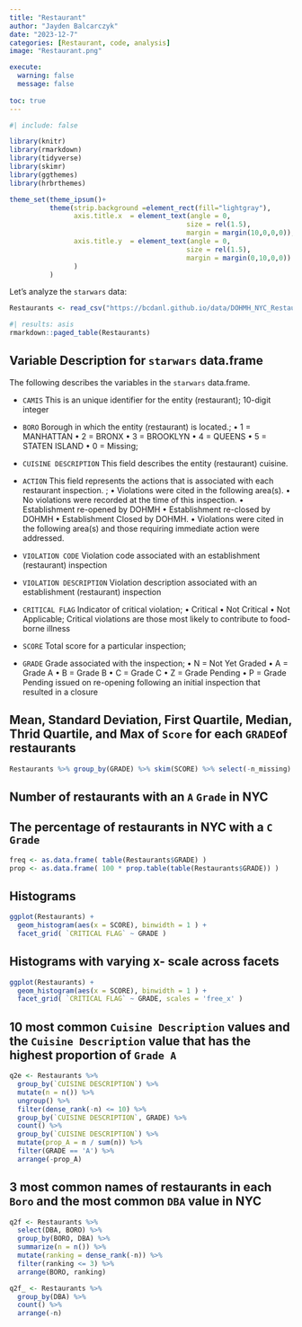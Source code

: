 ```yaml
---
title: "Restaurant"
author: "Jayden Balcarczyk"
date: "2023-12-7"
categories: [Restaurant, code, analysis]
image: "Restaurant.png"

execute: 
  warning: false
  message: false
  
toc: true
---
```

```r
#| include: false

library(knitr)
library(rmarkdown)
library(tidyverse)
library(skimr)
library(ggthemes)
library(hrbrthemes)

theme_set(theme_ipsum()+
          theme(strip.background =element_rect(fill="lightgray"),
                axis.title.x  = element_text(angle = 0,
                                            size = rel(1.5),
                                            margin = margin(10,0,0,0)),
                axis.title.y  = element_text(angle = 0,
                                            size = rel(1.5),
                                            margin = margin(0,10,0,0))
                )
          )
```

Let's analyze the `starwars` data:

```r
Restaurants <- read_csv("https://bcdanl.github.io/data/DOHMH_NYC_Restaurant_Inspection.csv")
```


```r
#| results: asis
rmarkdown::paged_table(Restaurants) 
```



## Variable Description for `starwars` data.frame

The following describes the variables in the `starwars` data.frame.


- `CAMIS`
This is an unique identifier for the entity (restaurant);
10-digit integer

- `BORO`
Borough in which the entity (restaurant) is located.;
• 1 = MANHATTAN
• 2 = BRONX
• 3 = BROOKLYN
• 4 = QUEENS
• 5 = STATEN ISLAND
• 0 = Missing;

- `CUISINE DESCRIPTION`
This field describes the entity (restaurant) cuisine.

- `ACTION`
This field represents the actions that is associated with each restaurant inspection. ;
• Violations were cited in the following area(s).
• No violations were recorded at the time of this inspection.
• Establishment re-opened by DOHMH
• Establishment re-closed by DOHMH
• Establishment Closed by DOHMH.
• Violations were cited in the following area(s) and those requiring immediate action were addressed.


- `VIOLATION CODE`
Violation code associated with an establishment (restaurant) inspection

- `VIOLATION DESCRIPTION`
Violation description associated with an establishment (restaurant) inspection

- `CRITICAL FLAG`
Indicator of critical violation;
• Critical
• Not Critical
• Not Applicable;
Critical violations are those most likely to contribute to food-borne illness

- `SCORE`
Total score for a particular inspection;

- `GRADE`
Grade associated with the inspection;
• N = Not Yet Graded
• A = Grade A
• B = Grade B
• C = Grade C
• Z = Grade Pending
• P = Grade Pending issued on re-opening following an initial inspection that resulted in a closure



## Mean, Standard Deviation, First Quartile, Median, Thrid Quartile, and Max of `Score` for each `GRADE`of restaurants

```r
Restaurants %>% group_by(GRADE) %>% skim(SCORE) %>% select(-n_missing)

```

## Number of restaurants with an `A` `Grade` in NYC
## The percentage of restaurants in NYC with a `C` `Grade`

```r
freq <- as.data.frame( table(Restaurants$GRADE) )
prop <- as.data.frame( 100 * prop.table(table(Restaurants$GRADE)) )

```

## Histograms

```r
ggplot(Restaurants) +
  geom_histogram(aes(x = SCORE), binwidth = 1 ) +
  facet_grid( `CRITICAL FLAG` ~ GRADE )
```

## Histograms with varying x- scale across facets

```r
ggplot(Restaurants) +
  geom_histogram(aes(x = SCORE), binwidth = 1 ) +
  facet_grid( `CRITICAL FLAG` ~ GRADE, scales = 'free_x' )
```

## 10 most common `Cuisine Description` values and the `Cuisine Description` value that has the highest proportion of `Grade A`

```r
q2e <- Restaurants %>% 
  group_by(`CUISINE DESCRIPTION`) %>% 
  mutate(n = n()) %>% 
  ungroup() %>% 
  filter(dense_rank(-n) <= 10) %>% 
  group_by(`CUISINE DESCRIPTION`, GRADE) %>% 
  count() %>% 
  group_by(`CUISINE DESCRIPTION`) %>% 
  mutate(prop_A = n / sum(n)) %>% 
  filter(GRADE == 'A') %>% 
  arrange(-prop_A)
```

## 3 most common names of restaurants in each `Boro` and the most common `DBA` value in NYC

```r
q2f <- Restaurants %>% 
  select(DBA, BORO) %>% 
  group_by(BORO, DBA) %>% 
  summarize(n = n()) %>% 
  mutate(ranking = dense_rank(-n)) %>% 
  filter(ranking <= 3) %>% 
  arrange(BORO, ranking)

q2f_ <- Restaurants %>% 
  group_by(DBA) %>% 
  count() %>% 
  arrange(-n)
```
